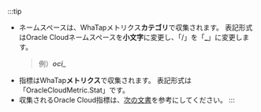 :::tip

-   ネームスペースは、WhaTapメトリクス**カテゴリ**で収集されます。 表記形式はOracle Cloudネームスペースを**小文字**に変更し、「/」を「**\_**」に変更します。
    > 例）**_oci\__**
-   指標はWhaTap**メトリクス**で収集されます。 表記形式は「OracleCloudMetric.Stat」です。
-   収集されるOracle Cloud指標は、[次の文書](https://docs.oracle.com/en-us/iaas/Content/Monitoring/Concepts/monitoringoverview.htm#SupportedServices)を参考にしてください。
::: 
